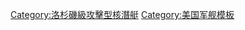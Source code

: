 {{military navigation
| name = 洛杉矶级核潜艇
| title = [[洛杉矶级攻击型核潜艇]]
| state = {{{state|autocollapse}}}
| style = wide
| bodyclass = hlist

| group1 = <center>I型 (31艘)<br>(688級)</center>
| list1 =
* {{link-en|洛杉磯號攻擊型核潛艇|USS Los Angeles (SSN-688)|SSN-688 洛杉磯號}}
* {{link-en|巴吞魯日號攻擊型核潛艇|USS Baton Rouge (SSN-689)|SSN-689 巴吞魯日號}}
* {{link-en|費城號攻擊型核潛艇|USS Philadelphia (SSN-690)|SSN-690 費城號}}
* {{link-en|孟菲斯號攻擊型核潛艇|USS Memphis (SSN-691)|SSN-691 孟菲斯號}}
* {{link-en|奧馬哈號攻擊型核潛艇|USS Omaha (SSN-692)|SSN-692 奧馬哈號}}
* {{link-en|辛辛那提號攻擊型核潛艇|USS Cincinnati (SSN-693)|SSN-693 辛辛那提號}}
* {{link-en|格羅頓號攻擊型核潛艇|USS Groton (SSN-694)|SSN-694 格羅頓號}}
* {{link-en|伯明翰號攻擊型核潛艇|USS Birmingham (SSN-695)|SSN-695 伯明翰號}}
* {{link-en|紐約城號攻擊型核潛艇|USS New York City|SSN-696 紐約城號}}
* {{link-en|印地安納波利斯號攻擊型核潛艇|USS Indianapolis (SSN-697)|SSN-697 印第安納波利斯號}}
* {{link-en|布雷默頓號攻擊型核潛艇|USS Bremerton (SSN-698)|SSN-698 布雷默頓號}}
* {{link-en|傑克遜維爾號攻擊型核潛艇|USS Jacksonville|SSN-699 傑克遜維爾號}}
* {{link-en|達拉斯號攻擊型核潛艇|USS Dallas (SSN-700)|SSN-700 達拉斯號}}
* {{link-en|拉霍亞號攻擊型核潛艇|USS La Jolla|SSN-701 拉霍亞號}}
* {{link-en|鳳凰城號攻擊型核潛艇|USS Phoenix (SSN-702)|SSN-702 鳳凰城號}}
* {{link-en|波士頓號攻擊型核潛艇|USS Boston (SSN-703)|SSN-703 波士頓號}}
* {{link-en|巴爾的摩號攻擊型核潛艇|USS Baltimore (SSN-704)|SSN-704 巴爾的摩號}}
* {{link-en|科珀斯克里斯蒂城號攻擊型核潛艇|USS City of Corpus Christi (SSN-705)|SSN-705 科珀斯克里斯蒂城號}}
* {{link-en|阿爾伯克基號攻擊型核潛艇|USS Albuquerque (SSN-706)|SSN-706 阿爾伯克基號}}
* {{link-en|樸茨茅斯號攻擊型核潛艇|USS Portsmouth (SSN-707)|SSN-707 樸茨茅斯號}}
* {{link-en|明尼阿波利斯-聖保羅號攻擊型核潛艇|USS Minneapolis–Saint Paul (SSN-708)|SSN-708 明尼阿波利斯-聖保羅號}}
* {{link-en|海曼·G·李高佛號攻擊型核潛艇 (SSN-709)|USS Hyman G. Rickover (SSN-709)|SSN-709 海曼·G·李高佛號}}
* {{link-en|奧古斯塔號攻擊型核潛艇|USS Augusta (SSN-710)|SSN-710 奧古斯塔號}}
* {{link-en|三藩市號攻擊型核潛艇|USS San Francisco (SSN-711)|SSN-711 三藩市號}}
* {{link-en|亞特蘭大號攻擊型核潛艇|USS Atlanta (SSN-712)|SSN-712 亞特蘭大號}}
* {{link-en|侯斯頓號攻擊型核潛艇|USS Houston (SSN-713)|SSN-713 侯斯頓號}}
* {{link-en|諾福克號攻擊型核潛艇|USS Norfolk (SSN-714)|SSN-714 諾福克號}}
* {{link-en|水牛城號攻擊型核潛艇|USS Buffalo (SSN-715)|SSN-715 水牛城號}}
* [[盐湖城号核潜艇|SSN-716 鹽湖城號]]
* {{link-en|奧林匹亞號攻擊型核潛艇|USS Olympia (SSN-717)|SSN-717 奧林匹亞號}}
* {{link-en|檀香山號攻擊型核潛艇|USS Honolulu (SSN-718)|SSN-718 檀香山號}}

| group2 = <center>II型 (8艘)<br>(688級VLS版本)</center>
| list2 =
* [[普罗维登斯号潜艇|SSN-719 普羅維登斯號]]
* {{link-en|匹茲堡號攻擊型核潛艇|USS Pittsburgh (SSN-720)|SSN-720 匹茲堡號}}
* {{link-en|芝加哥號攻擊型核潛艇|USS Chicago (SSN-721)|SSN-721 芝加哥號}}
* {{link-en|基韋斯特號攻擊型核潛艇|USS Key West (SSN-722)|SSN-722 基韋斯特號}}
* {{link-en|奧克拉荷馬城號攻擊型核潛艇|USS Oklahoma City (SSN-723)|SSN-723 奧克拉荷馬城號}}
* {{link-en|路易斯維爾號攻擊型核潛艇|USS Louisville (SSN-724)|SSN-724 路易斯維爾號}}
* {{link-en|海倫娜號攻擊型核潛艇|USS Helena (SSN-725)|SSN-725 海倫娜號}}
* {{link-en|紐波特紐斯號攻擊型核潛艇|USS Newport News (SSN-750)|SSN-750 紐波特紐斯號}}

| group3 = <center>III型 (23艘)<br>(688級改進型)</center>
| list3 =
* {{link-en|聖胡安號攻擊型核潛艇|USS San Juan (SSN-751)|SSN-751 聖胡安號}}
* {{link-en|帕薩迪納號攻擊型核潛艇|USS Pasadena (SSN-752)|SSN-752 帕薩迪納號}}
* {{link-en|奧爾巴尼號攻擊型核潛艇|USS Albany (SSN-753)|SSN-753 奧爾巴尼號}}
* {{link-en|托皮卡號攻擊型核潛艇|USS Topeka (SSN-754)|SSN-754 托皮卡號}}
* {{link-en|邁阿密號攻擊型核潛艇|USS Miami (SSN-755)|SSN-755 邁阿密號}}
* [[斯克兰顿号潜艇|SSN-756 斯克蘭頓號]]
* {{link-en|亞歷山德里亞號攻擊型核潛艇|USS Alexandria (SSN-757)|SSN-757 亞歷山德里亞號}}
* {{link-en|阿什維爾號攻擊型核潛艇|USS Asheville (SSN-758)|SSN-758 阿什維爾號}}
* {{link-en|傑佛遜城號攻擊型核潛艇|USS Jefferson City (SSN-759)|SSN-759 傑佛遜城號}}
* {{link-en|安納波利斯號攻擊型核潛艇|USS Annapolis (SSN-760)|SSN-760 安納波利斯號}}
* {{link-en|斯普林菲爾德號攻擊型核潛艇|USS Springfield (SSN-761)|SSN-761 斯普林菲爾德號}}
* {{link-en|哥倫布號攻擊型核潛艇|USS Columbus (SSN-762)|SSN-762 哥倫布號}}
* {{link-en|聖達菲號攻擊型核潛艇|USS Santa Fe (SSN-763)|SSN-763 聖達菲號}}
* {{link-en|博伊西號攻擊型核潛艇|USS Boise (SSN-764)|SSN-764 博伊西號}}
* {{link-en|蒙彼利埃號攻擊型核潛艇|USS Montpelier (SSN-765)|SSN-765 蒙彼利埃號}}
* {{link-en|夏洛特號攻擊型核潛艇|USS Charlotte (SSN-766)|SSN-766 夏洛特號}}
* [[漢普頓號潛艇|SSN-767 漢普頓號]]
* {{link-en|哈特福德號攻擊型核潛艇|USS Hartford (SSN-768)|SSN-768 哈特福德號}}
* {{link-en|托萊多號攻擊型核潛艇|USS Toledo (SSN-769)|SSN-769 托萊多號}}
* {{link-en|圖森號攻擊型核潛艇|USS Tucson (SSN-770)|SSN-770 圖森號}}
* {{link-en|哥倫比亞號攻擊型核潛艇|USS Columbia (SSN-771)|SSN-771 哥倫比亞號}}
* {{link-en|格林維爾號攻擊型核潛艇|USS Greeneville (SSN-772)|SSN-772 格林維爾號}}
* {{link-en|夏延號攻擊型核潛艇|USS Cheyenne (SSN-773)|SSN-773 夏延號}}

|list8 =
* 前級： [[鲟鱼级攻击型核潜艇]]
* 次級： [[海狼級核動力攻擊型潛艇|海狼級攻擊型核潛艇]]

| below =
* {{Link-en|美國海軍潛艇列表|List of submarines of the United States Navy|美國海軍潛艇列表}}
* [[美國海軍潛艇級別列表]]

}}<noinclude>
{{collapsible option}}
[[Category:洛杉磯級攻擊型核潛艇]]
[[Category:美国军舰模板]]
</noinclude>